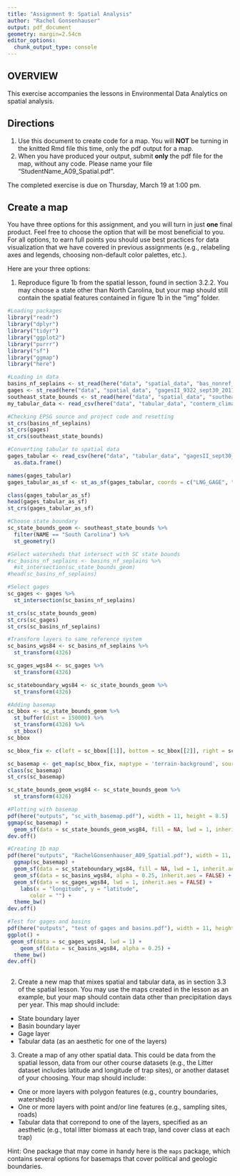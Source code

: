 ```yaml
---
title: "Assignment 9: Spatial Analysis"
author: "Rachel Gonsenhauser"
output: pdf_document
geometry: margin=2.54cm
editor_options: 
  chunk_output_type: console
---
```


## OVERVIEW

This exercise accompanies the lessons in Environmental Data Analytics on spatial analysis. 

## Directions
1. Use this document to create code for a map. You will **NOT** be turning in the knitted Rmd file this time, only the pdf output for a map.
2. When you have produced your output, submit **only** the pdf file for the map, without any code. Please name your file "StudentName_A09_Spatial.pdf".

The completed exercise is due on Thursday, March 19 at 1:00 pm.

## Create a map

You have three options for this assignment, and you will turn in just **one** final product. Feel free to choose the option that will be most beneficial to you. For all options, to earn full points you should use best practices for data visualization that we have covered in previous assignments (e.g., relabeling axes and legends, choosing non-default color palettes, etc.).

Here are your three options: 

1. Reproduce figure 1b from the spatial lesson, found in section 3.2.2. You may choose a state other than North Carolina, but your map should still contain the spatial features contained in figure 1b in the "img" folder. 

``` r
#Loading packages
library("readr")
library("dplyr")
library("tidyr")
library("ggplot2")
library("purrr")
library("sf")
library("ggmap")
library("here")

#Loading in data
basins_nf_seplains <- st_read(here("data", "spatial_data", "bas_nonref_SEPlains.shp"))
gages <- st_read(here("data", "spatial_data", "gagesII_9322_sept30_2011.shp"))
southeast_state_bounds <- st_read(here("data", "spatial_data", "southeast_state_bounds.shp"))
my_tabular_data <- read_csv(here("data", "tabular_data", "conterm_climate.txt"))

#Checking EPSG source and project code and resetting
st_crs(basins_nf_seplains)
st_crs(gages)
st_crs(southeast_state_bounds)

#Converting tabular to spatial data
gages_tabular <- read_csv(here("data", "tabular_data", "gagesII_sept30_2011_tabular.csv")) %>%
  as.data.frame()

names(gages_tabular)
gages_tabular_as_sf <- st_as_sf(gages_tabular, coords = c("LNG_GAGE", "LAT_GAGE"), crs = 4326, dim = "XY")

class(gages_tabular_as_sf)
head(gages_tabular_as_sf)
st_crs(gages_tabular_as_sf)

#Choose state boundary
sc_state_bounds_geom <- southeast_state_bounds %>%
  filter(NAME == "South Carolina") %>%
  st_geometry()

#Select watersheds that intersect with SC state bounds
#sc_basins_nf_seplains <- basins_nf_seplains %>%
  #st_intersection(sc_state_bounds_geom)
#head(sc_basins_nf_seplains)

#Select gages
sc_gages <- gages %>%
  st_intersection(sc_basins_nf_seplains)

st_crs(sc_state_bounds_geom)
st_crs(sc_gages)
st_crs(sc_basins_nf_seplains)

#Transform layers to same reference system
sc_basins_wgs84 <- sc_basins_nf_seplains %>%
  st_transform(4326) 

sc_gages_wgs84 <- sc_gages %>%
  st_transform(4326) 

sc_stateboundary_wgs84 <- sc_state_bounds_geom %>%
  st_transform(4326) 

#Adding basemap
sc_bbox <- sc_state_bounds_geom %>%
  st_buffer(dist = 150000) %>% 
  st_transform(4326) %>% 
  st_bbox()
sc_bbox

sc_bbox_fix <- c(left = sc_bbox[[1]], bottom = sc_bbox[[2]], right = sc_bbox[[3]], top = sc_bbox[[4]])

sc_basemap <- get_map(sc_bbox_fix, maptype = 'terrain-background', source = 'stamen', zoom = 8)
class(sc_basemap)
st_crs(sc_basemap)

sc_state_bounds_geom_wsg84 <- sc_state_bounds_geom %>%
  st_transform(4326)

#Plotting with basemap
pdf(here("outputs", "sc_with_basemap.pdf"), width = 11, height = 8.5)
ggmap(sc_basemap) +
  geom_sf(data = sc_state_bounds_geom_wsg84, fill = NA, lwd = 1, inherit.aes = FALSE)
dev.off()

#Creating 1b map
pdf(here("outputs", "RachelGonsenhauser_A09_Spatial.pdf"), width = 11, height = 8.5) 
  ggmap(sc_basemap) +
  geom_sf(data = sc_stateboundary_wgs84, fill = NA, lwd = 1, inherit.aes = FALSE) +
  geom_sf(data = sc_basins_wgs84, alpha = 0.25, inherit.aes = FALSE) +
  geom_sf(data = sc_gages_wgs84, lwd = 1, inherit.aes = FALSE) +
    labs(x = "longitude", y = "latitude",
       color = "") +
  theme_bw()
dev.off()

#Test for gages and basins
pdf(here("outputs", "test of gages and basins.pdf"), width = 11, height = 8.5)
ggplot() +  
 geom_sf(data = sc_gages_wgs84, lwd = 1) +
    geom_sf(data = sc_basins_wgs84, alpha = 0.25) +
  theme_bw()
dev.off()
  
```

2. Create a new map that mixes spatial and tabular data, as in section 3.3 of the spatial lesson. You may use the maps created in the lesson as an example, but your map should contain data other than precipitation days per year. This map should include: 

* State boundary layer
* Basin boundary layer
* Gage layer
* Tabular data (as an aesthetic for one of the layers)

3. Create a map of any other spatial data. This could be data from the spatial lesson, data from our other course datasets (e.g., the Litter dataset includes latitude and longitude of trap sites), or another dataset of your choosing.  Your map should include: 

* One or more layers with polygon features (e.g., country boundaries, watersheds)
* One or more layers with point and/or line features (e.g., sampling sites, roads)
* Tabular data that correpond to one of the layers, specified as an aesthetic (e.g., total litter biomass at each trap, land cover class at each trap)

Hint: One package that may come in handy here is the `maps` package, which contains several options for basemaps that cover political and geologic boundaries.